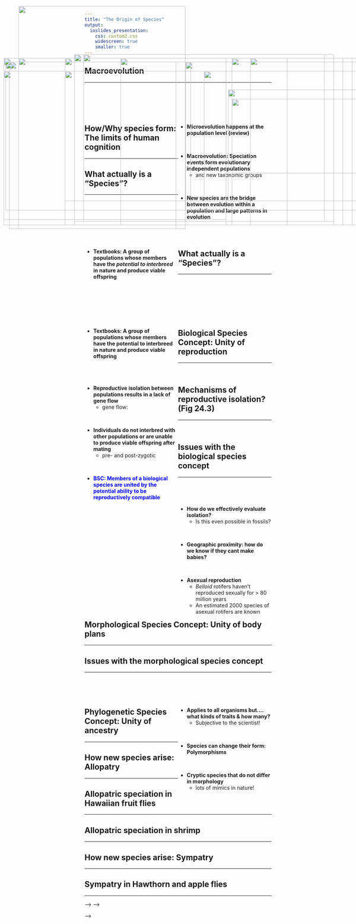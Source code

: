 ```yaml
---
title: "The Origin of Species"
output: 
  ioslides_presentation:
    css: custom2.css
    widescreen: true
    smaller: true
---
```


## Macroevolution
<hr>
<br/>
<br/>
<br/>
<br/>

<div style="float: right; width: 50%;">
* **Microevolution happens at the population level (review)**

<br/>

* **Macroevolution: Speciation events form evolutionary independent populations**
    + and new taxonomic groups

<br/>

* **New species are the bridge between evolution within a population and large patterns in evolution**

</div>

<IMG STYLE="position:absolute; TOP:200px; LEFT:25px; WIDTH:450px; HEIGHT:450px" SRC="images/macro.png">

## How/Why species form: The limits of human cognition
<hr>

<IMG STYLE="position:absolute; TOP:190px; LEFT:325px; WIDTH:450px; HEIGHT:450px" SRC="images/speciation-continuum.jpg">

## What actually is a "Species"?
<hr>
<br/>
<br/>
<br/>
<br/>
<br/>
<br/>

<div style="float: left; width: 50%;">

* **Textbooks: A group of populations whose members have the *potential to interbreed* in nature and produce viable offspring**

</div>

## What actually is a "Species"?
<hr>
<br/>
<br/>
<br/>
<br/>
<br/>
<br/>

<div style="float: left; width: 50%;">

* **Textbooks: A group of populations whose members have the potential to interbreed in nature and produce viable offspring**

</div>

<IMG STYLE="position:absolute; TOP:200px; LEFT:500px; WIDTH:600px; HEIGHT:400px" SRC="images/finches.png">

## Biological Species Concept: Unity of reproduction
<hr>
<br/>


<div style="float: left; width: 50%;">

* **Reproductive isolation between populations results in a lack of gene flow**
    + gene flow: 
    
<br/>

* **Individuals do not interbred with other populations or are unable to produce viable offspring after mating**
    + pre- and post-zygotic

<br/>

* <span style="color:blue">**BSC: Members of a biological species are united by the potential ability to be reproductively compatible**</span>

</div>

<IMG STYLE="position:absolute; TOP:190px; LEFT:625px; WIDTH:325px; HEIGHT:450px" SRC="images/speciesconcept.jpg">

## 

<IMG STYLE="position:absolute; TOP:50px; LEFT:50px; WIDTH:450px; HEIGHT:600px" SRC="images/barrier.jpg">

<IMG STYLE="position:absolute; TOP:225px; LEFT:550px; WIDTH:500px; HEIGHT:350px" SRC="images/snail.jpg">

## Mechanisms of reproductive isolation? (Fig 24.3)
<hr>
<br/>

<IMG STYLE="position:absolute; TOP:180px; LEFT:200px; WIDTH:700px; HEIGHT:460px" SRC="images/lark.png">

## Issues with the biological species concept
<hr>
<br/>
<br/>

<div style="float: left; width: 50%;">

* **How do we effectively evaluate isolation?**
    + Is this even possible in fossils?

<br/>

* **Geographic proximity: how do we know if they cant make babies?**

<br/>

* **Asexual reproduction**
    + *Belloid* rotifers haven’t
reproduced sexually for > 80 million years 
    + An estimated 2000 species of asexual rotifers are known

</div>

<IMG STYLE="position:absolute; TOP:300px; LEFT:625px; WIDTH:400px; HEIGHT:200px" SRC="images/rotifer.jpg">

## Morphological Species Concept: Unity of body plans
<hr>

<IMG STYLE="position:absolute; TOP:190px; LEFT:175px; WIDTH:750px; HEIGHT:450px" SRC="images/morph.png">

## Issues with the morphological species concept
<hr>
<br/>
<br/>
<br/>

<div style="float: right; width: 50%;">
* **Applies to all organisms but.... what kinds of traits & how many?**
    + Subjective to the scientist!
    
<br/>

* **Species can change their form: Polymorphisms**

<br/>

* **Cryptic species that do not differ in morphology**
    + lots of mimics in nature!

</div>

<IMG STYLE="position:absolute; TOP:200px; LEFT:15px; WIDTH:500px; HEIGHT:400px" SRC="images/mimic.png">

## Phylogenetic Species Concept: Unity of ancestry
<hr>

<IMG STYLE="position:absolute; TOP:225px; LEFT:10px; WIDTH:600px; HEIGHT:400px" SRC="images/phylo.jpg">

<IMG STYLE="position:absolute; TOP:275px; LEFT:615px; WIDTH:450px; HEIGHT:300px" SRC="images/phylo2.gif">

## How new species arise: Allopatry
<hr>

<IMG STYLE="position:absolute; TOP:190px; LEFT:50px; WIDTH:1000px; HEIGHT:450px" SRC="images/allo.png">

## Allopatric speciation in Hawaiian fruit flies
<hr>

<IMG STYLE="position:absolute; TOP:180px; LEFT:200px; WIDTH:700px; HEIGHT:450px" SRC="images/allo_fruit.jpg">

## Allopatric speciation in shrimp
<hr>

<IMG STYLE="position:absolute; TOP:180px; LEFT:225px; WIDTH:650px; HEIGHT:450px" SRC="images/shrimp.jpg">

## How new species arise: Sympatry
<hr>

<IMG STYLE="position:absolute; TOP:225px; LEFT:175px; WIDTH:700px; HEIGHT:350px" SRC="images/symp.png">

<!-- ## Sympatric speciation via selection pressures: Lake Victoria -->
<!-- <hr> -->

<!-- <IMG STYLE="position:absolute; TOP:190px; LEFT:250px; WIDTH:600px; HEIGHT:450px" SRC="images/symp2.jpg"> -->

## Sympatry in Hawthorn and apple flies
<hr>

<IMG STYLE="position:absolute; TOP:190px; LEFT:10px; WIDTH:600px; HEIGHT:450px" SRC="images/flies2.jpg">

<IMG STYLE="position:absolute; TOP:190px; LEFT:675px; WIDTH:300px; HEIGHT:450px" SRC="images/flies3.png">

<!-- ## Is speciation fast or slow? -->
<!-- <hr> -->

<!-- <IMG STYLE="position:absolute; TOP:180px; LEFT:200px; WIDTH:700px; HEIGHT:450px" SRC="images/fossils.jpg"> -->

<!-- <!-- ## What factors impact speciation rates? --> -->
<!-- <!-- <hr> --> -->

<!-- <!-- <IMG STYLE="position:absolute; TOP:180px; LEFT:200px; WIDTH:700px; HEIGHT:450px" SRC="images/punc.png"> --> -->

<!-- ## How much genetic change does it take? -->
<!-- <hr> -->

<!-- <div style="float: left; width: 55%;"> -->

<!-- * **Three spine stickleback fish rapidly evolve** -->
<!--     + moved from oceans to freshwater when glaciers retreated -->

<!-- <br/> -->

<!-- * **Freshwater habitats brought new selection pressures** -->
<!--     + variety of habitats -->
<!--     + new resources -->
<!--     + change in competition -->

<!-- <br/> -->

<!-- * **Molecular biology examined each speciation** -->
<!--     + ocean &rarr; fresh: one gene with bony armor plate -->
<!--     + fresh habitats &rarr; many genes based on selection pressures -->
<!-- </div> -->

<!-- <IMG STYLE="position:absolute; TOP:180px; LEFT:600px; WIDTH:450px; HEIGHT:400px" SRC="images/fish.jpg"> -->
